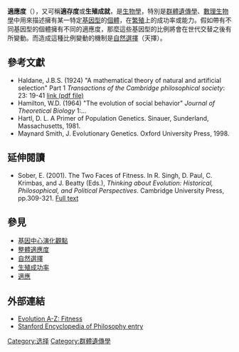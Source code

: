 '''適應度'''（{{lang-en|'''Fitness'''}}），又可稱'''適存度'''或'''生殖成就'''，是[[生物學|生物學]]，特別是[[群體遺傳學|群體遺傳學]]、[[數理生物學|數理生物學]]中用來描述擁有某一特定[[基因型|基因型]]的[[個體|個體]]，在[[繁殖|繁殖]]上的成功率或能力。假如帶有不同基因型的個體擁有不同的適應度，那麼這些基因型的比例將會在世代交替之後有所變動。而造成這種比例變動的機制是[[自然選擇|自然選擇]]（天擇）。

== 參考文獻 ==
* Haldane, J.B.S. (1924) "A mathematical theory of natural and artificial selection" Part 1 ''Transactions of the Cambridge philosophical society'': 23: 19-41 [http://www.blackwellpublishing.com/ridley/classictexts/haldane1.pdf link (pdf file)]
* Hamilton, W.D. (1964) "The evolution of social behavior" ''Journal of Theoretical Biology'' 1:...
*Hartl, D. L. A Primer of Population Genetics. Sinauer, Sunderland, Massachusetts, 1981.
*Maynard Smith, J. Evolutionary Genetics. Oxford University Press, 1998.

==延伸閱讀==
* Sober, E. (2001). The Two Faces of Fitness. In R. Singh, D. Paul, C. Krimbas, and J. Beatty (Eds.), ''Thinking about Evolution:  Historical, Philosophical, and Political Perspectives''. Cambridge University Press, pp.309-321. [https://web.archive.org/web/20110718075456/http://philosophy.wisc.edu/sober/tff.pdf Full text]

== 參見 ==
* [[基因中心演化觀點|基因中心演化觀點]]
* [[整體適應度|整體適應度]]
* [[自然選擇|自然選擇]]
* [[生殖成功率|生殖成功率]]
* [[適應|適應]]

== 外部連結 ==
* [http://www.blackwellpublishing.com/ridley/a-z/Fitness.asp Evolution A-Z: Fitness]
* [http://plato.stanford.edu/entries/fitness/ Stanford Encyclopedia of Philosophy entry]

[[Category:选择|Category:选择]]
[[Category:群體遺傳學|Category:群體遺傳學]]